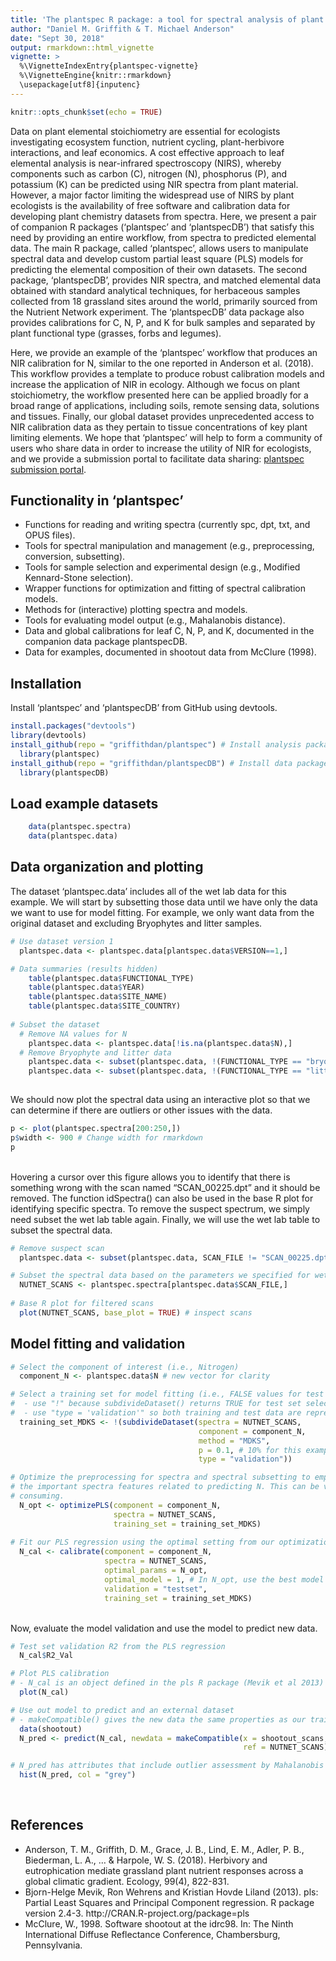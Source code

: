 ```yaml
---
title: 'The plantspec R package: a tool for spectral analysis of plant stoichiometry'
author: "Daniel M. Griffith & T. Michael Anderson"
date: "Sept 30, 2018"
output: rmarkdown::html_vignette
vignette: >
  %\VignetteIndexEntry{plantspec-vignette}
  %\VignetteEngine{knitr::rmarkdown}
  \usepackage[utf8]{inputenc}
---
```


```r
knitr::opts_chunk$set(echo = TRUE)
```

Data on plant elemental stoichiometry are essential for ecologists investigating ecosystem function, nutrient cycling, plant-herbivore interactions, and leaf economics. A cost effective approach to leaf elemental analysis is near-infrared spectroscopy (NIRS), whereby components such as carbon (C), nitrogen (N), phosphorus (P), and potassium (K) can be predicted using NIR spectra from plant material. However, a major factor limiting the widespread use of NIRS by plant ecologists is the availability of free software and calibration data for developing plant chemistry datasets from spectra. Here, we present a pair of companion R packages (‘plantspec’ and ‘plantspecDB’) that satisfy this need by providing an entire workflow, from spectra to predicted elemental data. The main R package, called ‘plantspec’, allows users to manipulate spectral data and develop custom partial least square (PLS) models for predicting the elemental composition of their own datasets. The second package, ‘plantspecDB’, provides NIR spectra, and matched elemental data obtained with standard analytical techniques, for herbaceous samples collected from 18 grassland sites around the world, primarily sourced from the Nutrient Network experiment. The ‘plantspecDB’ data package also provides calibrations for C, N, P, and K for bulk samples and separated by plant functional type (grasses, forbs and legumes). 

Here, we provide an example of the ‘plantspec’ workflow that produces an NIR calibration for N, similar to the one reported in Anderson et al. (2018). This workflow provides a template to produce robust calibration models and increase the application of NIR in ecology. Although we focus on plant stoichiometry, the workflow presented here can be applied broadly for a broad range of applications, including soils, remote sensing data, solutions and tissues. Finally, our global dataset provides unprecedented access to NIR calibration data as they pertain to tissue concentrations of key plant limiting elements. We hope that 'plantspec' will help to form a community of users who share data in order to increase the utility of NIR for ecologists, and we provide a submission portal to facilitate data sharing: [plantspec submission portal](https://griffithdan.github.io/pages/code_and_data/plantspec/data-submission.html).

## Functionality in 'plantspec'

- Functions for reading and writing spectra (currently spc, dpt, txt, and OPUS files). 
- Tools for spectral manipulation and management (e.g., preprocessing, conversion, subsetting).
- Tools for sample selection and experimental design (e.g., Modified Kennard-Stone selection).
- Wrapper functions for optimization and fitting of spectral calibration models.
- Methods for (interactive) plotting spectra and models.
- Tools for evaluating model output (e.g., Mahalanobis distance).
- Data and global calibrations for leaf C, N, P, and K, documented in the companion data package plantspecDB.
- Data for examples, documented in shootout data from McClure (1998).

## Installation

Install 'plantspec' and 'plantspecDB' from GitHub using devtools.

```r
install.packages("devtools")
library(devtools)
install_github(repo = "griffithdan/plantspec") # Install analysis package
  library(plantspec)
install_github(repo = "griffithdan/plantspecDB") # Install data package 
  library(plantspecDB)
```

## Load example datasets

```r
    data(plantspec.spectra) 
    data(plantspec.data)
```

## Data organization and plotting
The dataset 'plantspec.data' includes all of the wet lab data for this example. We will start by subsetting those data until we have only the data we want to use for model fitting. For example, we only want data from the original dataset and excluding Bryophytes and litter samples.

```r

# Use dataset version 1
  plantspec.data <- plantspec.data[plantspec.data$VERSION==1,] 

# Data summaries (results hidden) 
    table(plantspec.data$FUNCTIONAL_TYPE)
    table(plantspec.data$YEAR)
    table(plantspec.data$SITE_NAME)
    table(plantspec.data$SITE_COUNTRY)
    
# Subset the dataset
  # Remove NA values for N
    plantspec.data <- plantspec.data[!is.na(plantspec.data$N),]
  # Remove Bryophyte and litter data  
    plantspec.data <- subset(plantspec.data, !(FUNCTIONAL_TYPE == "bryophyte")) 
    plantspec.data <- subset(plantspec.data, !(FUNCTIONAL_TYPE == "litter"))
    
```

We should now plot the spectral data using an interactive plot so that we can determine if there are outliers or other issues with the data.

```r
p <- plot(plantspec.spectra[200:250,]) 
p$width <- 900 # Change width for rmarkdown
p
```
<br>
Hovering a cursor over this figure allows you to identify that there is something wrong with the scan named "SCAN_00225.dpt" and it should be removed. The function idSpectra() can also be used in the base R plot for identifying specific spectra. To remove the suspect spectrum, we simply need subset the wet lab table again. Finally, we will use the wet lab table to subset the spectral data. 
<br>
```r
# Remove suspect scan    
  plantspec.data <- subset(plantspec.data, SCAN_FILE != "SCAN_00225.dpt")

# Subset the spectral data based on the parameters we specified for wet lab data
  NUTNET_SCANS <- plantspec.spectra[plantspec.data$SCAN_FILE,]
  
# Base R plot for filtered scans
  plot(NUTNET_SCANS, base_plot = TRUE) # inspect scans

```

## Model fitting and validation

```r
# Select the component of interest (i.e., Nitrogen)
  component_N <- plantspec.data$N # new vector for clarity

# Select a training set for model fitting (i.e., FALSE values for test set)
#  - use "!" because subdivideDataset() returns TRUE for test set selections.
#  - use "type = 'validation'" so both training and test data are representative. 
  training_set_MDKS <- !(subdivideDataset(spectra = NUTNET_SCANS, 
                                          component = component_N, 
                                          method = "MDKS", 
                                          p = 0.1, # 10% for this example  
                                          type = "validation")) 

# Optimize the preprocessing for spectra and spectral subsetting to emphasize
# the important spectra features related to predicting N. This can be very time
# consuming.
  N_opt <- optimizePLS(component = component_N, 
                       spectra = NUTNET_SCANS, 
                       training_set = training_set_MDKS)
  
# Fit our PLS regression using the optimal setting from our optimization.
  N_cal <- calibrate(component = component_N, 
                     spectra = NUTNET_SCANS, 
                     optimal_params = N_opt, 
                     optimal_model = 1, # In N_opt, use the best model
                     validation = "testset", 
                     training_set = training_set_MDKS)
```
<br>
Now, evaluate the model validation and use the model to predict new data.
<br>
```r
# Test set validation R2 from the PLS regression
  N_cal$R2_Val

# Plot PLS calibration 
# - N_cal is an object defined in the pls R package (Mevik et al 2013)
  plot(N_cal)

# Use out model to predict and an external dataset
# - makeCompatible() gives the new data the same properties as our training data
  data(shootout)
  N_pred <- predict(N_cal, newdata = makeCompatible(x = shootout_scans, 
                                                    ref = NUTNET_SCANS))

# N_pred has attributes that include outlier assessment by Mahalanobis distance  
  hist(N_pred, col = "grey")

```
<br>

## References

 - Anderson, T. M., Griffith, D. M., Grace, J. B., Lind, E. M., Adler, P. B., Biederman, L. A., ... & Harpole, W. S. (2018). Herbivory and eutrophication mediate grassland plant nutrient responses across a global climatic gradient. Ecology, 99(4), 822-831.
 - Bjorn-Helge Mevik, Ron Wehrens and Kristian Hovde Liland (2013). pls: Partial Least Squares and Principal Component regression. R package version 2.4-3. http://CRAN.R-project.org/package=pls
 - McClure, W., 1998. Software shootout at the idrc98. In: The Ninth International Diffuse Reflectance Conference, Chambersburg, Pennsylvania. 

<br>
<br>
<br>
<br>
<br>
<br>
<br>
<br>
<br>
<br>
<br>
<br>
<br>
<br>
<br>
<br>
<br>

